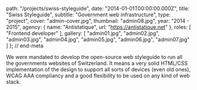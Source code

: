 
  path: "/projects/swiss-styleguide",
  date: "2014-01-01T00:00:00.000Z",
  title: "Swiss Styleguide",
  subtitle: "Government web infrastructure",
  type: "project",
  cover: "admin-cover.jpg",
  thumbnail: "admin08.jpg",
  year: "2014 - 2015",
  agency: {
    name: "Antistatique",
    url: "https://antistatique.net"
  },
  roles: [
    "Frontend developer"
  ],
  gallery: [
    "admin01.jpg",
    "admin02.jpg",
    "admin03.jpg",
    "admin04.jpg",
    "admin05.jpg",
    "admin06.jpg",
    "admin07.jpg"
  ]
}; // end-meta

We were mandated to develop the open-source web styleguide to run all the governments websites of Switzerland. It means a very solid HTML/CSS implementation of the design to support all sorts of devices (even old ones), WCAG AAA compliancy and a good flexibility to be used on any kind of web stack. 
